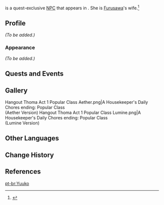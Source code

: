 {{Meta
<!-- Remove this template after adding the missing info -->
|missing_NPC_profile  = yes
}}
{{Character Infobox
|image            = NPC Yuuko.png
|region           = Inazuma
|location         = Inazuma
|type             = Quest NPC
|voiceEN          = [[imdb:nm8686858|Natalie Hitzel]]<ref name="Natalie Hitzel">Twitter: [https://twitter.com/NatalieHitzel/status/1488267096496967682 EN VA Self Announcement] ([https://archive.ph/VLhM3 Archived])</ref>
}}
{{Lang|'''Yuuko'''|ja=裕子|ja_rm=Yuuko}} is a quest-exclusive [[NPC]] that appears in {{Quest|A Housekeeper's Daily Chores}}. She is [[Furusawa]]'s wife.<ref>{{Ref/Quest|Start Spreadin' the News}}</ref>
<!--
==Location==
<gallery>
NPC Location Yuuko & Yuuri.png|Yuuko's location
NPC Location Yuuko & Yuuri Context.png|Additional context
</gallery>
-->
==Profile==
<!-- detailed story/lore information goes here -->
''(To be added.)''

===Appearance===
''(To be added.)''

==Quests and Events==
{{Quests and Events}}

==Gallery==
<gallery>
Hangout Thoma Act 1 Popular Class Aether.png|A Housekeeper's Daily Chores ending: Popular Class<br>(Aether Version)
Hangout Thoma Act 1 Popular Class Lumine.png|A Housekeeper's Daily Chores ending: Popular Class<br>(Lumine Version)
</gallery>

==Other Languages==
{{Other Languages
|default_hidden = 1
|en      = Yuuko
|zhs     = 裕子
|zhs_rm  = Yùzi
|zht     = 裕子
|zht_rm  = Yùzi
|ja      = 裕子
|ja_rm   = Yuuko
|ko      = 유우코
|es      = Yuuko
|fr      = Yuuko
|ru      = Юко
|th      = Yuuko
|vi      = Yuuko
|de      = Yuuko
|id      = Yuuko
|pt      = Yuuko
|tr      = Yuuko
|it      = Yuuko
}}

==Change History==
{{Change History|2.2}}

==References==
{{Reflist}}

[[pt-br:Yuuko]]